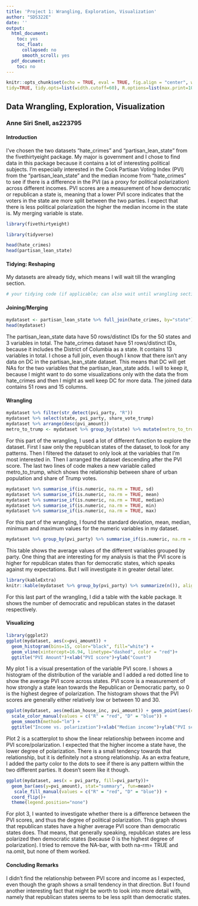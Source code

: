 ```yaml
---
title: 'Project 1: Wrangling, Exploration, Visualization'
author: "SDS322E"
date: ''
output:
  html_document:
    toc: yes
    toc_float:
      collapsed: no
      smooth_scroll: yes
  pdf_document:
    toc: no
---
```


```r
knitr::opts_chunk$set(echo = TRUE, eval = TRUE, fig.align = "center", warning = F, message = F,
tidy=TRUE, tidy.opts=list(width.cutoff=60), R.options=list(max.print=100))
```

## Data Wrangling, Exploration, Visualization

### Anne Siri Snell, as223795

#### Introduction 

I've chosen the two datasets "hate_crimes" and "partisan_lean_state" from the fivethirtyeight package. My major is government and I chose to find data in this package because it contains a lot of interesting political subjects. I'm especially interested in the Cook Partisan Voting Index (PVI) from the "partisan_lean_state" and the median income from "hate_crimes" to see if there is a difference in the PVI (as a proxy for political polarization) across different incomes. PVI scores are a measurement of how democratic or republican a state is, meaning that a lower PVI score indicates that the voters in the state are more split between the two parties. I expect that there is less political polarization the higher the median income in the state is. My merging variable is state.

```R

library(fivethirtyeight)

library(tidyverse)

head(hate_crimes)
head(partisan_lean_state)

```

#### Tidying: Reshaping

My datasets are already tidy, which means I will wait till the wrangling section. 

```R
# your tidying code (if applicable; can also wait until wrangling section)
```

    
#### Joining/Merging

```R
mydataset <- partisan_lean_state %>% full_join(hate_crimes, by="state")
head(mydataset)

```

The partisan_lean_state data have 50 rows/distinct IDs for the 50 states and 3 variables in total. The hate_crimes dataset have 51 rows/distinct IDs, because it includes the District of Columbia as a state. It contains 13 variables in total. I chose a full join, even though I know that there isn't any data on DC in the partisan_lean_state dataset. This means that DC will get NAs for the two variables that the partisan_lean_state adds. I will to keep it, because I might want to do some visualizations only with the data the from hate_crimes and then I might as well keep DC for more data. The joined data contains 51 rows and 15 columns.  


####  Wrangling
```r
mydataset %>% filter(str_detect(pvi_party, "R"))
mydataset %>% select(state, pvi_party, share_vote_trump)
mydataset %>% arrange(desc(pvi_amount))
metro_to_trump <- mydataset %>% group_by(state) %>% mutate(metro_to_trump=share_pop_metro/share_vote_trump)
```

For this part of the wrangling, I used a lot of different function to explore the dataset. First I saw only the republican states of the dataset, to look for any patterns. Then I filtered the dataset to only look at the variables that I'm most interested in. Then I arranged the dataset descending after the PVI score. The last two lines of code makes a new variable called metro_to_trump, which shows the relationship between share of urban population and share of Trump votes. 

```r
mydataset %>% summarise_if(is.numeric, na.rm = TRUE, sd)
mydataset %>% summarise_if(is.numeric, na.rm = TRUE, mean)
mydataset %>% summarise_if(is.numeric, na.rm = TRUE, median)
mydataset %>% summarise_if(is.numeric, na.rm = TRUE, min)
mydataset %>% summarise_if(is.numeric, na.rm = TRUE, max)
```

For this part of the wrangling, I found the standard deviation, mean, median, minimum and maximum values for the numeric variables in my dataset. 

```r
mydataset %>% group_by(pvi_party) %>% summarise_if(is.numeric, na.rm = TRUE, mean)
```

This table shows the average values of the different variables grouped by party. One thing that are interesting for my analysis is that the PVI score is higher for republican states than for democratic states, which speaks against my expectations. But I will investigate it in greater detail later.  

```R
library(kableExtra)
knitr::kable(mydataset %>% group_by(pvi_party) %>% summarize(n()), align = "lccrr")

```

For this last part of the wrangling, I did a table with the kable package. It shows the number of democratic and republican states in the dataset respectively. 


#### Visualizing

```R
library(ggplot2)
ggplot(mydataset, aes(x=pvi_amount)) + 
  geom_histogram(bins=15, color="black", fill="white") +
  geom_vline(xintercept=16.94, linetype="dashed", color = "red")+
  ggtitle("PVI Amount")+xlab("PVI score")+ylab("Count")
```

My plot 1 is a visual presentation of the variable PVI score. I shows a histogram of the distribution of the variable and I added a red dotted line to show the average PVI score across states. PVI score is a measurement of how strongly a state lean towards the Republican or Democratic party, so 0 is the highest degree of polarization. The histogram shows that the PVI scores are generally either relatively low or between 10 and 30. 

```R
ggplot(mydataset, aes(median_house_inc, pvi_amount)) + geom_point(aes(color=pvi_party)) +
  scale_color_manual(values = c("R" = "red", "D" = "blue")) +
  geom_smooth(method="lm") +
  ggtitle("Income vs. polarization")+xlab("Median income")+ylab("PVI score")
```

Plot 2 is a scatterplot to show the linear relationship between income and PVI score/polarization. I expected that the higher income a state have, the lower degree of polarization. There is a small tendency towards that relationship, but it is definitely not a strong relationship. As an extra feature, I added the party color to the dots to see if there is any pattern within the two different parties. It doesn't seem like it though. 

```R
ggplot(mydataset, aes(x = pvi_party, fill=pvi_party))+
  geom_bar(aes(y=pvi_amount), stat="summary", fun=mean)+
   scale_fill_manual(values = c("R" = "red", "D" = "blue")) +
  coord_flip()+
  theme(legend.position="none")
```

For plot 3, I wanted to investigate whether there is a difference between the PVI scores, and thus the degree of political polarization. This graph shows that republican states have a higher average PVI score than democratic states does. That means, that generally speaking, republican states are less polarized then democratic states (because 0 is the highest degree of polarization). I tried to remove the NA-bar, with both na-rm= TRUE and na.omit, but none of them worked.  

#### Concluding Remarks

I didn't find the relationship between PVI score and income as I expected, even though the graph shows a small tendency in that direction. But I found another interesting fact that might be worth to look into more detail with, namely that republican states seems to be less split than democratic states. 




